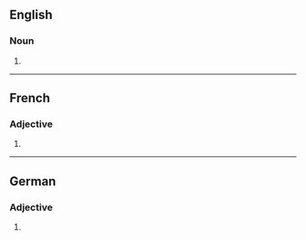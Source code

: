 ==English==

===Noun===
{{head|en|noun form}}

# {{plural of|en|hydrophile}}

----

==French==

===Adjective===
{{head|fr|adjective form}}

# {{plural of|fr|hydrophile}}

----

==German==

===Adjective===
{{head|de|adjective form}}

# {{de-adj form of|hydrophil}}